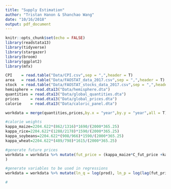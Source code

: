```yaml
---
title: "Supply Estimation"
author: "Tristan Hanon & Shanchao Wang"
date: "10/16/2018"
output: pdf_document
---
```


```r
knitr::opts_chunk$set(echo = FALSE)
library(readstata13)
library(tidyverse)
library(stargazer)
library(broom)
library(ggplot2)
library(mfx)
```

```r
CPI    = read.table("Data/CPI.csv",sep = ",",header = T)
area   = read.table("Data/FAOSTAT_data_2017.csv",sep = ",",header = T)
stock  = read.table("Data/FAOSTAT_stocks_data_2017.csv",sep = ",",header = T)
hemisphere = read.dta13("Data/hemisphere.dta")
quantities = read.dta13("Data/global_quantities.dta")
prices     = read.dta13("Data/global_prices.dta")
calorie    = read.dta13("Data/caloric_panel.dta")
```

```r
workdata = merge(quantities,prices,by.x = "year",by.y = "year",all = T)

#calorie weights 
kappa_maize=2204.622*(862/1316)*1690/(2000*365.25)
kappa_rice=2204.622*(1288/2178)*1590/(2000*365.25) 
kappa_soybeans=2204.622*(908/966)*1590/(2000*365.25)
kappa_wheat=2204.622*(489/798)*1615/(2000*365.25)

#generate future prices
workdata = workdata %>% mutate(fut_price = (kappa_maize*C_fut_price +kappa_soybeans*S_fut_price + kappa_wheat*W_fut_price)/(kappa_maize+kappa_soybeans+kappa_wheat)
)

#generate variables to be used in regressions
workdata = workdata %>% mutate(ln_q = log(prod), ln_p = log(lag(fut_price)/lag(cpi)), ln_w = log(yield_shock))

#

```






